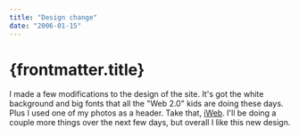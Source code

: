 ```yaml
---
title: "Design change"
date: "2006-01-15"
---
```


# {frontmatter.title}

I made a few modifications to the design of the site. It's got the white background and big fonts that all the "Web 2.0" kids are doing these days. Plus I used one of my photos as a header. Take that, [iWeb](http://www.apple.com/ilife/iweb/). I'll be doing a couple more things over the next few days, but overall I like this new design.
